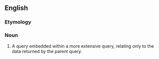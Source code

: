 
==English==
===Etymology===

{{sub-|query}}

===Noun===
{{en-noun|subqueries}}

# A query embedded within a more extensive query, relating only to the data returned by the parent query.